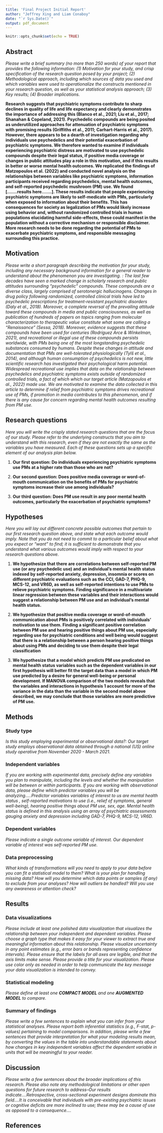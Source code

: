 ```yaml
---
title: 'Final Project Initial Report'
author: "Jeffrey Xing and Liam Conaboy"
date: "`r Sys.Date()`"
output: pdf_document
---
```


```r
knitr::opts_chunk$set(echo = TRUE)
```


## Abstract
_Please write a brief summary (no more than 250 words) of your report that provides the following information: (1) Motivation for your study, and crisp specification of the research question posed by your project; (2) Methodological approach, including which sources of data you used and which variables were used to operationalize the constructs mentioned in your research question, as well as your statistical analysis approach; (3) Key results; (4) Broader implications._

**Research suggests that psychiatric symptoms contribute to sharp declines in quality of life and life expectancy and clearly demonstrates the importance of addressing this (Blanco et al., 2021; Liu et al., 2017; Shanahan & Copeland, 2021). Psychedelic compounds are being posited as underutilized approaches for attenuation of psychiatric symptoms with promising results (Griffiths et al., 2011; Carhart-Harris et al., 2017). However, there appears to be a dearth of investigation regarding why individuals use psychedelics and their potential exacerbation of psychiatric symptoms. We therefore wanted to examine if individuals experiencing psychiatric distress are motivated to use psychedelic compounds despite their legal status, if positive media coverage or changes in public attitudes play a role in this motivation, and if this results in better or worse mental health outcomes. We replicated the findings of Matzopoulos et al. (2022) and conducted novel analysis on the relationships between variables like psychiatric symptoms, information participants received regarding psychedelics, mental health outcomes, and self-reported psychedelic mushroom (PM) use. We found [.......results here.......]. These results indicate that people experiencing psychiatric symptoms are likely to self-medicate with PMs, particularly when exposed to information about their benefits. This has consequences for society as legalization of PMs would likely increase using behavior and, without randomized controlled trials in human populations elucidating harmful side-effects, these could manifest in the population without a corrective mechanism or responsible disclaimer. More research needs to be done regarding the potential of PMs to exacerbate psychiatric symptoms, and responsible messaging surrounding this practice. **

## Motivation
_Please write a short paragraph describing the motivation for your study, including any *necessary* background information for a general reader to understand about the phenomenon you are investigating. : The last few decades have seen a marked change in scholarly research and public attitudes surrounding "psychedelic" compounds. These compounds are a diverse class, largely comprised of serotonergic hallucinogens. Changes in drug policy following randomized, controlled clinical trials have led to psychedelic prescriptions for treatment-resistant psychiatric disorders (Daly et al., 2018). Moreover, a complete reversal of the prevailing attitude toward these compounds in media and public consciousness, as well as publication of hundreds of papers on topics ranging from molecular characterization to therapeutic value constitute what some are calling a "Renaissance" (Sessa, 2018). Moreover, evidence suggests that these compounds have been used for centuries (Rodríguez Arce & Winkelman, 2021), and recreational or illegal use of these compounds persists worldwide, with PMs being one of the most longstanding psychedelic substances consumed by humans. Despite these changes in attitude and documentation that PMs are well-tolerated physiologically (Tylš et al., 2014), and although human consumption of psychedelics is not new, little scientific research has investigated their psychological harm potential. Widespread recreational use implies that data on the relationship between psychedelics and psychiatric symptoms exists outside of randomized controlled trials, a fact of which which our target article (Matzopoulos et al., 2022) made use. We are motivated to examine the data collected in this article to determine if relief from psychiatric symptoms drives recreational use of PMs, if promotion in media contributes to this phenomenon, and if there is any cause for concern regarding mental health outcomes resulting from PM use.  _

## Research questions
_Here you will write the crisply stated research questions that are the focus of our study. Please refer to the underlying constructs that you aim to understand with this research, even if they are not exactly the same as the variables you have measured. Each of these questions sets up a specific element of our analysis plan below._

1. **Our first question: Do individuals experiencing psychiatric symptoms use PMs at a higher rate than those who are not?**

2. **Our second question: Does positive media coverage or word-of-mouth communication on the benefits of PMs for psychiatric symptoms increase their use among individuals?**

3. **Our third question: Does PM use result in any poor mental health outcomes, particularly the exacerbation of psychiatric symptoms?**

## Hypotheses
_Here you will lay out different concrete possible outcomes that pertain to our first research question above, and state what each outcome would imply. Note that you do not need to commit to a particular belief about what you expect or "want" to find; it is sufficient to demonstrate that you understand what various outcomes would imply with respect to your research questions above._

1. **We hypothesize that there are correlations between self-reported PM use (or any psychedelic use) and an individual's mental health status indexed by self-reported anxiety, depression, insomnia or scores on different psychiatric evaluations such as the CCI, GAD-7, PHQ-9, MCS-12, and VR6D, as well as self-reported intentions to use PMs to relieve psychiatric symptoms. Finding significance in a multivariate linear regression between these variables and their interactions would suggest a relationship between PM use and an individual's mental health status.**

2. **We hypothesize that positive media coverage or word-of-mouth communication about PMs is positively correlated with individuals' motivation to use them. Finding a significant positive correlation between PM use and hearing positive things about PM use, especially regarding use for psychiatric conditions and well being would suggest that there is a relationship between a person hearing positive things about using PMs and deciding to use them despite their legal classification**

3. **We hypothesize that a model which predicts PM use predicated on mental health status variables such as the dependent variables in our first hypothesis will better fit the target data than a model in which PM use predicted by a desire for general well-being or personal development. If MANOVA comparison of the two models reveals that the variables and interactions in hypothesis 1 account for more of the variance in the data than the variable in the second model above described, we may conclude that those variables are more predictive of PM use.**

## Methods

### Study type
_Is this study employing experimental or observational data?: Our target study employs observational data obtained through a national (US) online study operative from November 2020 - March 2021._

### Independent variables
_If you are working with experimental data, precisely define any variables you plan to manipulate, including the levels and whether the manipulation will be between or within participants. If you are working with observational data, please define which predictor variables you will be analyzing.....Predictor variables variables of interest to us are mental health status , self-reported motivations to use (i.e., relief of symptoms, general well-being), hearing positive things about PM use, sex, age. Mental health status is defined in this analysis using an array of psychiatric assessments gauging anxiety and depression including GAD-7, PHQ-9, MCS-12, VR6D._

### Dependent variables
_Please indicate a single outcome variable of interest. Our dependent variable of interest was self-reported PM use._

### Data preprocessing
_What kinds of transformations will you need to apply to your data before you can fit a statistical model to them? What is your plan for handling missing data? How will you determine which data points or samples (if any) to exclude from your analyses? How will outliers be handled? Will you use any awareness or attention check?_

## Results

### Data visualizations
_Please include at least one polished data visualization that visualizes the relationship between your independent and dependent variables. Please choose a graph type that makes it easy for your viewer to extract true and meaningful information about this relationship. Please visualize uncertainty in any point estimates (e.g., error bars or bands representing confidence intervals). Please ensure that the labels for all axes are legible, and that the axis limits make sense. Please provide a title for your visualization. Please use color only as needed in order to help communicate the key message your data visualization is intended to convey._

### Statistical modeling
_Please define at least one **COMPACT MODEL** and one **AUGMENTED MODEL** to compare._

### Summary of findings
_Please write a few sentences to explain what you can infer from your statistical analyses. Please report both inferential statistics (e.g., F-stat, p-values) pertaining to model comparisons. In addition, please write a few sentences that provide interpretation for what your modeling results mean, by converting the values in the table into understandable statements about how changes in key independent variables affect the dependent variable in units that will be meaningful to your reader._

## Discussion
_Please write a few sentences about the broader implications of this research. Please also note any methodological limitations or other open questions for future research to address--Our results indicate....Retrospective, cross-sectional experiment designs dominate this field....It is conceivable that individuals with pre-existing psychiatric issues or cognitive deficits are more inclined to use; these may be a cause of use as opposed to a consequence...._

## References
<!-- _Blanco, C., Wall, M. M., Hoertel, N., Krueger, R. F., Liu, S.-M., Grant, B. F., & Olfson, M. (2021). Psychiatric disorders and risk for multiple adverse outcomes: A national prospective study. Molecular Psychiatry, 26(3), Article 3. https://doi.org/10.1038/s41380-019-0459-4 -->

<!-- Carhart-Harris, R. L., Roseman, L., Bolstridge, M., Demetriou, L., Pannekoek, J. N., Wall, M. B., Tanner, M., Kaelen, M., McGonigle, J., Murphy, K., Leech, R., Curran, H. V., & Nutt, D. J. (2017). Psilocybin for treatment-resistant depression: FMRI-measured brain mechanisms. Scientific Reports, 7(1), Article 1. https://doi.org/10.1038/s41598-017-13282-7 -->

<!-- Daly, E. J., Singh, J. B., Fedgchin, M., Cooper, K., Lim, P., Shelton, R. C., Thase, M. E., Winokur, A., Van Nueten, L., Manji, H., & Drevets, W. C. (2018). Efficacy and Safety of Intranasal Esketamine Adjunctive to Oral Antidepressant Therapy in Treatment-Resistant Depression: A Randomized Clinical Trial. JAMA Psychiatry, 75(2), 139–148. https://doi.org/10.1001/jamapsychiatry.2017.3739 -->

<!-- Griffiths, R. R., Johnson, M. W., Richards, W. A., Richards, B. D., McCann, U., & Jesse, R. (2011). Psilocybin occasioned mystical-type experiences: Immediate and persisting dose-related effects. Psychopharmacology, 218(4), 649–665. https://doi.org/10.1007/s00213-011-2358-5 -->

<!-- Liu, N. H., Daumit, G. L., Dua, T., Aquila, R., Charlson, F., Cuijpers, P., Druss, B., Dudek, K., Freeman, M., Fujii, C., Gaebel, W., Hegerl, U., Levav, I., Munk Laursen, T., Ma, H., Maj, M., Elena Medina‐Mora, M., Nordentoft, M., Prabhakaran, D., … Saxena, S. (2017). Excess mortality in persons with severe mental disorders: A multilevel intervention framework and priorities for clinical practice, policy and research agendas. World Psychiatry, 16(1), 30–40. https://doi.org/10.1002/wps.20384 -->

<!-- Rodríguez Arce, J. M., & Winkelman, M. J. (2021). Psychedelics, Sociality, and Human Evolution. Frontiers in Psychology, 12, 729425. https://doi.org/10.3389/fpsyg.2021.729425 -->
<!-- Sessa, B. (2018). The 21st century psychedelic renaissance: Heroic steps forward on the back of an elephant. Psychopharmacology, 235(2), 551–560. https://doi.org/10.1007/s00213-017-4713-7 -->

<!-- Shanahan, L., & Copeland, W. E. (2021). Psychiatry and Deaths of Despair. JAMA Psychiatry, 78(7), 695–696. https://doi.org/10.1001/jamapsychiatry.2021.0256 -->



